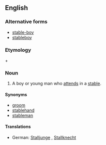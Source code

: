 ==English==

===Alternative forms===
*[[stable-boy]]
*[[stableboy]]

===Etymology===
{{derv|en|stable}} + {{derv|en|boy}}

===Noun===
{{en-noun|sg=[[stable]] [[boy]]}}

# A boy or young man who [[attend]]s in a [[stable]].

====Synonyms====
*[[groom]]
*[[stablehand]]
*[[stableman]]

====Translations====
{{trans-top|boy or young man who attends in a stable}}
*German: [[Stalljunge]] {{m}}, [[Stallknecht]] {{m}}
{{trans-mid}}
{{trans-bottom}}